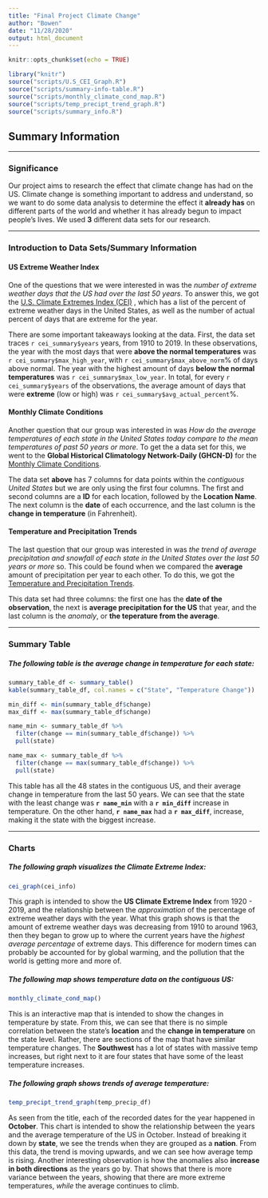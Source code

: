 ```yaml
---
title: "Final Project Climate Change"
author: "Bowen"
date: "11/28/2020"
output: html_document
---
```


```r
knitr::opts_chunk$set(echo = TRUE)
```

```r
library("knitr")
source("scripts/U.S_CEI_Graph.R")
source("scripts/summary-info-table.R")
source("scripts/monthly_climate_cond_map.R")
source("scripts/temp_precipt_trend_graph.R")
source("scripts/summary_info.R")
```

## Summary Information

___
### Significance

Our project aims to research the effect that climate change has had on the US.
Climate change is something important to address and understand, so we want to
do some data analysis to determine the effect it **already has** on different 
parts of the world and whether it has already begun to impact people's lives. We
used **3** different data sets for our research.

___
### Introduction to Data Sets/Summary Information

#### US Extreme Weather Index

One of the questions that we were interested in was the *number of extreme
weather days that the US had over the last 50 years*. To answer this, we got the
[U.S. Climate Extremes Index (CEI)](https://www.ncdc.noaa.gov/extremes/cei/graph)
, which has a list of the percent of extreme weather days in the United States, 
as well as the number of actual percent of days that are extreme for the year.

There are some important takeaways looking at the data. First, the data set
traces `r cei_summary$years` years, from 1910 to 2019. In these observations,
the year with the most days that were **above the normal temperatures** was 
`r cei_summary$max_high_year`, with `r cei_summary$max_above_norm`% of days
above normal. The year with the highest amount of days **below the normal
temperatures** was `r cei_summary$max_low_year`. In total, for every
`r cei_summary$years` of the observations, the average amount of days that were
**extreme** (low or high) was `r cei_summary$avg_actual_percent`%.

#### Monthly Climate Conditions

Another question that our group was interested in was *How do the average 
temperatures of each state in the United States today compare to the mean 
temperatures of past 50 years or more*. To get the a data set for this, we
went to the **Global Historical Climatology Network-Daily (GHCN-D)** for the
[Monthly Climate Conditions](https://www.ncdc.noaa.gov/cag/divisional/mapping).

The data set **above** has 7 columns for data points within the *contiguous
United States* but we are only using the first four columns. The first and 
second columns are a **ID** for each location, followed by the
**Location Name**. The next column is the **date** of each occurrence, and the 
last column is the **change in temperature** (in Fahrenheit). 

#### Temperature and Precipitation Trends

The last question that our group was interested in was *the trend of average
precipitation and snowfall of each state in the United States over the last
50 years or more* so. This could be found when we compared the **average** 
amount of precipitation per year to each other. To do this, we got the
[Temperature and Precipitation Trends](https://www.ncdc.noaa.gov/cag/national/time-series).

This data set had three columns: the first one has the
**date of the observation**, the next is **average precipitation for the US**
that year, and the last column is the *anomaly*, or
**the teperature from the average**.

___
### Summary Table

##### The following table is the average change in temperature for each state:

```r
summary_table_df <- summary_table()
kable(summary_table_df, col.names = c("State", "Temperature Change"))

min_diff <- min(summary_table_df$change)
max_diff <- max(summary_table_df$change)

name_min <- summary_table_df %>%
  filter(change == min(summary_table_df$change)) %>%
  pull(state)

name_max <- summary_table_df %>%
  filter(change == max(summary_table_df$change)) %>%
  pull(state)

```

This table has all the 48 states in the contiguous US, and their average change
in temperature from the last 50 years.  We can see that the state with the least
change was **`r name_min`** with a **`r min_diff`** increase in temperature. On the
other hand, **`r name_max`** had a **`r max_diff`**, increase, making it the state with
the biggest increase.

___
### Charts

##### The following graph visualizes the Climate Extreme Index:

```r
cei_graph(cei_info)
```

This graph is intended to show the **US Climate Extreme Index** from 1920 - 2019, 
and the relationship between the *approximation* of the percentage of extreme 
weather days with the year. What this graph shows is that the amount of extreme 
weather days was decreasing from 1910 to around 1963, then they began to grow up
to where the current years have the *highest average percentage* of extreme days. 
This difference for modern times can probably be accounted for by global warming, 
and the pollution that the world is getting more and more of. 

##### The following map shows temperature data on the contiguous US:

```r
monthly_climate_cond_map()
```

This is an interactive map that is intended to show the changes in temperature 
by state. From this, we can see that there is no simple correlation between the
state's **location** and the **change in temperature** on the state level. 
Rather, there are sections of the map that have similar temperature changes. The
**Southwest** has a lot of states with massive temp increases, but right next
to it are four states that have some of the least temperature increases.

##### The following graph shows trends of average temperature:

```r
temp_precipt_trend_graph(temp_precip_df)
```

As seen from the title, each of the recorded dates for the year happened in
**October**. This chart is intended to show the relationship between the years
and the average temperature of the US in October. Instead of breaking it down
by **state**, we see the trends when they are grouped as a **nation**. From this
data, the trend is moving upwards, and we can see how average temp is rising.
Another interesting observation is how the anomalies also **increase in both
directions** as the years go by. That shows that there is more variance between
the years, showing that there are more extreme temperatures, *while* the average
continues to climb. 

